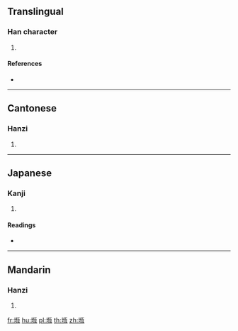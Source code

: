 {{character info/new}}
==Translingual==

===Han character===
{{Han char|rn=32|rad=土|as=09|sn=12|four=41112|canj=GPMM,XGPMM|ids=⿰土恆}}

# {{defn|Han|sort=土09}}

====References====
* {{Han ref|kx=0233.260|dkj=05265|dj=0471.030|uh=5829|ud=22569|bh=D87D|bd=55421}}

----

==Cantonese==

===Hanzi===
{{yue-hanzi|jyut=[[gang2]], [[gang3]]|y=gang2, gang3}}

# {{defn|lang=yue|sort=土09}}

----

==Japanese==

===Kanji===
{{ja-kanji|grade=|rs=土09}}

# {{defn|lang=ja|sort=土09}}

====Readings====
* {{ja-readings|on=[[こう]] (kō)|kun=[[みち]] (michi)}}

----

==Mandarin==

===Hanzi===
{{cmn-hanzi|pin=[[gèng]] ([[geng4]]), [[chǎng]] ([[chang3]])|wg=keng<sup>4</sup>, ch'ang<sup>3</sup>}}

# {{defn|lang=cmn|sort=土09}}

[[fr:堩]]
[[hu:堩]]
[[pl:堩]]
[[th:堩]]
[[zh:堩]]